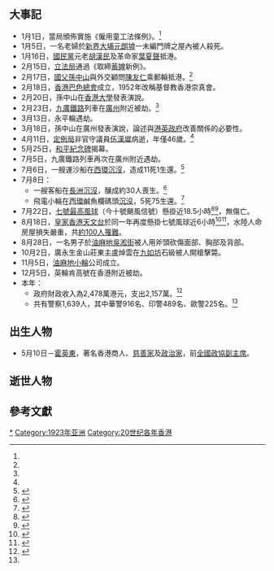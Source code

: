 {{HKYearTOC|1923}}											
{{C20YearInTopic|1923年}}											
{{香港歷史}}

==大事記==
*1月1日，當局頒佈實施《僱用童工法條例》。<ref name="香港6000年"/>
*1月5日，一名老婦於[[新界|新界]][[大埔區|大埔]][[元朗墟|元朗墟]]一未編門牌之屋內被人殺死。
*1月16日，[[國民黨|國民黨]]元老[[胡漢民|胡漢民]]及革命家[[葉夏聲|葉夏聲]]抵港。
*2月15日，[[立法局|立法局]]通過《取締[[蓄婢|蓄婢]]新例》。
*2月17日，[[國父|國父]][[孫中山|孫中山]]與外交顧問[[陳友仁|陳友仁]]乘郵輪抵港。<ref name="香港6000年"/>
*2月18日，[[基督教香港崇真會|香港巴色總會]]成立，1952年改稱基督教香港崇真會。
*2月20日，孫中山在[[香港大學|香港大學]]發表演說。
*2月23日，[[九廣鐵路|九廣鐵路]]列車在[[廣州|廣州]]附近被劫。<ref name="香港6000年"/>
*3月13日，永平輪遇劫。
*3月18日，孫中山在廣州發表演說，論述與[[港英政府|港英政府]]改善關係的必要性。
*4月11日，[[定例局|定例局]]非官守議員[[伍漢墀|伍漢墀]]病逝，年僅46歲。<ref name="香港6000年"/>
*5月25日，[[和平紀念碑_(香港)|和平紀念碑]]揭幕。
*7月5日，九廣鐵路列車再次在廣州附近遇劫。
*7月6日，一艘運沙船在[[西環|西環]][[運沙船西環沉沒事故|沉沒]]，造成11死1生還。<ref>{{cite news | title=石船傾覆溺斃十一命 |publisher=[[華字日報|華字日報]]第壹張叁頁 |date=1923年7月9日 }}{{zh-hant}}</ref>
*7月8日：
**一艘客船在[[長洲_(香港)|長洲]][[客輪長洲沉沒事故|沉沒]]，釀成約30人喪生。<ref>{{cite news | title=THE CHEUNG CHAU LAUNCH DISASTER. COMMISSION TO HOLD AN INQUIRY. |publisher=[[孖剌西報|孖剌西報]]第3頁 |date=1923年7月23日 }}{{en}}</ref>
**飛電小輪在[[西環|西環]]鹹魚欄碼頭[[飛電小輪鹹魚欄碼頭沉沒事故|沉沒]]，5死75生還。<ref>{{cite news | title=小輪沉沒慘聞 |publisher=[[華字日報|華字日報]]第壹張叁頁 |date=1923年7月9日 }}{{zh-hant}}</ref>
*7月22日，[[十號颶風信號|七號最高風球]]（今十號颶風信號）懸掛近18.5小時<ref>{{cite web| title=本港颶風彙誌 |url= |publisher=[[華字日報|華字日報]]第壹張叁頁 |date=1923年7月23日 }}{{zh-hant}}</ref><ref>{{cite web| title=WEATHER REPORT. |url= |publisher=[[孖剌西報|孖剌西報]]第10頁 |date=1923年7月24日 }}{{en}}</ref>，無傷亡。
*8月18日，[[皇家香港天文台|皇家香港天文台]]於同一年再度懸掛七號風球近6小時<ref>{{cite web| title=TYPHOON POINTERS. A CHRONOLOGICAL ACCOUNT. Times and Figures. |url= |publisher=[[南華早報|南華早報]]第12頁 |date=1923年8月20日 }}{{en}}</ref><ref>{{cite web| title=WEATHER REPORT. |url= |publisher=[[孖剌西報|孖剌西報]]第10頁 |date=1923年8月20日 }}{{en}}</ref>，水陸人命房屋損失嚴重，共[[癸亥風災_(1923年8月)|約100人罹難]]。
*8月28日，一名男子於[[油麻地|油麻地]][[吳淞街|吳淞街]]被人用斧頭砍傷面部、胸部及背部。
*10月2日，廣永生金山莊東主盧焯雲在[[九如坊|九如坊]]石級被人開槍擊斃。
*11月5日，[[油麻地小輪|油麻地小輪]]公司成立。
*12月5日，英輪肯高號在香港附近被劫。
*本年：
**政府財政收入為2,478萬港元，支出2,157萬。<ref name="香港6000年">{{cite book |author=湯開建 蕭國健 陳佳榮 |year=1998年 |title=《香港6000年（遠古－1997）》 |page=頁394 |publisher=麒麟書業有限公司 |quote= |isbn=9622321232}}{{zh-hant}}</ref>
**共有警察1,639人，其中華警916名、印警489名、歐警225名。<ref name="香港6000年"/>

==出生人物==
*5月10日－[[霍英東|霍英東]]，著名香港商人、[[慈善家|慈善家]]及[[政治家|政治家]]，前[[全國政協副主席|全國政協副主席]]。

==逝世人物==


==參考文獻==
{{reflist}}

[[Category:1923年香港|*]]
[[Category:1923年亚洲|Category:1923年亚洲]]
[[Category:20世纪各年香港|Category:20世纪各年香港]]